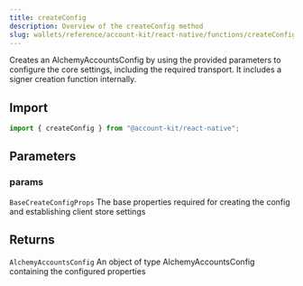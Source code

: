 ```yaml
---
title: createConfig
description: Overview of the createConfig method
slug: wallets/reference/account-kit/react-native/functions/createConfig
---
```




Creates an AlchemyAccountsConfig by using the provided parameters to configure the core settings, including the required transport. It includes a signer creation function internally.

## Import

```ts
import { createConfig } from "@account-kit/react-native";
```

## Parameters

### params

`BaseCreateConfigProps`
The base properties required for creating the config and establishing client store settings

## Returns

`AlchemyAccountsConfig`
An object of type AlchemyAccountsConfig containing the configured properties
